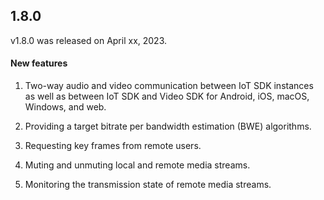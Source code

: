 <PlatformWrapper platform="linux-c">

## 1.8.0

v1.8.0 was released on April xx, 2023.

#### New features

1. Two-way audio and video communication between IoT SDK instances as well as between
IoT SDK and Video SDK for Android, iOS, macOS, Windows, and web.

2. Providing a target bitrate per bandwidth estimation (BWE) algorithms.

3. Requesting key frames from remote users.

4. Muting and unmuting local and remote media streams.

5. Monitoring the transmission state of remote media streams.

</PlatformWrapper>